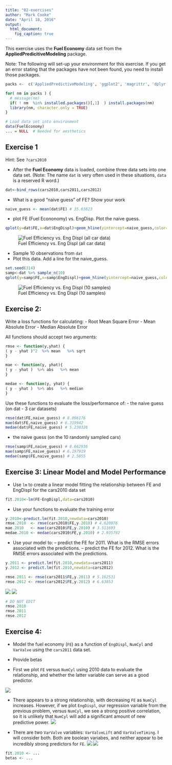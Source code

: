 ```yaml
---
title: "02-exercises"
author: "Mark Cooke"
date: "April 18, 2016"
output: 
  html_document:
    fig_caption: true
---
```


This exercise uses the **Fuel Economy** data set from the **AppliedPredicitiveModeling** package.

Note: The following will set-up your environment for this exercise. If you get an error stating that the packages have not been found, you need to install those packages.


```r

packs <-  c('AppliedPredictiveModeling', 'ggplot2', 'magrittr', 'dplyr')

for( nm in packs ) { 
  # message(nm)
  if( ! nm  %in% installed.packages()[,1]  ) install.packages(nm)
  library(nm, character.only = TRUE)
}

# Load data set into environment
data(FuelEconomy)
... = NULL  # Needed for aesthetics 

```


## Exercise 1

Hint: See `?cars2010`


- After the **Fuel Economy** data is loaded, combine three data sets into one data set. (Note: The name `dat` is very often used in these situations, `data` is a reserved R word.)  

```r
dat<-bind_rows(cars2010,cars2011,cars2012)
```

- What is a good "naive guess" of FE? Show your work

```r
naive_guess <- mean(dat$FE) # 35.03823
```

- plot FE (Fuel Econonomy) vs. EngDisp. Plot the naive guess.

```r
qplot(y=dat$FE,x=dat$EngDispl)+geom_hline(yintercept=naive_guess,color="red")
```

![Fuel Efficiency vs. Eng Displ (all car data)](eng_displ_dat.png)

- Sample 10 observations from `dat`
- Plot this data. Add a line for the naive_guess. 

```r
set.seed(314) 
samp<-dat %>% sample_n(10)
qplot(y=samp$FE,x=samp$EngDispl)+geom_hline(yintercept=naive_guess,color="red") 
```

![Fuel Efficiency vs. Eng Displ (10 samples)](eng_displ_samp.png)

## Exercise 2:


Write a loss functions for calculating:
- Root Mean Square Error
- Mean Absolute Error
- Median Absolute Error

All functions should accept two arguments: 


```r

rmse <- function(y,yhat) {
( y - yhat )^2  %>% mean   %>% sqrt 
}
```

```r
mae <- function(y, yhat){
( y - yhat )  %>% abs   %>% mean 
}
```

```r
medae <- function(y, yhat) { 
( y - yhat )  %>% abs   %>% median
}
```


Use these functions to evaluate the loss/performance of:
- the naive guess (on dat - 3 car datasets)
```r
rmse(dat$FE,naive_guess) # 8.096176
mae(dat$FE,naive_guess) # 6.319942
medae(dat$FE,naive_guess) # 5.238326
```
- the naive guess (on the 10 randomly sampled cars)
```r
rmse(samp$FE,naive_guess) # 8.662936
mae(samp$FE,naive_guess) # 6.197919
medae(samp$FE,naive_guess) # 2.5855
```

## Exercise 3: Linear Model and Model Performance 

- Use `lm` to create a linear model fitting the relationship between FE and EngDispl for the cars2010 data set


```r
fit.2010<-lm(FE~EngDispl,data=cars2010)
```

- Use your functions to evaluate the training error
```r
y.2010<-predict.lm(fit.2010,newdata=cars2010)
rmse.2010  <- rmse(cars2010$FE,y.2010) # 4.620076
mae.2010   <- mae(cars2010$FE,y.2010) # 3.511693
medae.2010 <- medae(cars2010$FE,y.2010) # 2.935792
```

- Use your model to:
-- predict the FE for 2011. What is the RMSE errors associated with the predictions.
-- predict the FE for 2012. What is the RMSE errors associated with the predictions.

```r
y.2011 <- predict.lm(fit.2010,newdata=cars2011)
y.2012 <- predict.lm(fit.2010,newdata=cars2012)

rmse.2011 <- rmse(cars2011$FE,y.2011) # 5.162531
rmse.2012 <- rmse(cars2012$FE,y.2012) # 6.63853

```

![](ypred2011.png)
![](ypred2012.png)


```r
# DO NOT EDIT 
rmse.2010 
rmse.2011
rmse.2012
```


## Exercise 4: 

- Model the fuel economy (`FE`) as a function of `EngDispl`, `NumCyl` and `VarValve` using the `cars2011` data set.  
- Provide betas


- First we plot `FE` versus `NumCyl` using 2010 data to evaluate the relationship, and whether the latter variable can serve as a good predictor.

![](FEvsNumCyl.png)

- There appears to a strong relationship, with decreasing `FE` as `NumCyl` increases.  However, if we plot `EngDispl`, our regression variable from the previous problem, versus `NumCyl`, we see a strong positive correlation, so it is unlikely that `NumCyl` will add a significant amount of new predictive power.
![](EngDisplvsNumCyl.png)

- There are two `VarValve` variables: `VarValveLift` and `VarValveTiming`.  I will consider both.  Both are boolean variabes, and neither appear to be incredibly strong predictors for `FE`.
![](FEvsVarValveTiming.png)
![](FEvsVarValveLift.png)

```r
fit.2010 <- ...
betas <- ...
```
